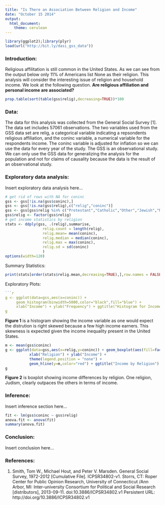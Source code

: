 ```yaml
---
title: "Is There an Association Between Religion and Income"
date: "October 15 2014"
output:
  html_document:
    theme: cerulean
---
```


<!-- For more info on RMarkdown see http://rmarkdown.rstudio.com/ -->

<!-- Enter the code required to load your data in the space below. The data will be loaded but the line of code won't show up in your write up (echo=FALSE) in order to save space-->
```r
library(ggplot2);library(plyr)
load(url("http://bit.ly/dasi_gss_data"))
```

<!-- In the remainder of the document, add R code chunks as needed -->

### Introduction:

Religious affilitation is still common in the United States. As we can see from the output below only 11% of Americans list None as their religion. This analysis will consider the interesting issue of religion and household income. We look at the following question. __Are religious affiliation and personal income are associated?__

```r
prop.table(sort(table(gss$relig),decreasing=TRUE))*100
```


### Data:

The data for this analysis was collected from the General Social Survey [1]. The data set includes 57061 observations. The two variables used from the GSS data set are relig, a categorical variable indicating a repsondents religious affiliation, and the coninc variable, a numerical variable for the respondents income. The coninc variable is adjusted for inflation so we can use the data for every year of the study. The GSS is an observational study. We can only use the GSS data for generalizing the analysis for the population and not for claims of causality because the data is the result of an observational study.

### Exploratory data analysis:

Insert exploratory data analysis here...
```r
# get rid of rows with NA for coninc
gss <- gss[!is.na(gss$coninc),]
gss <- gss[!is.na(gss$relig),c("relig","coninc")]
gss <- gss[gss$relig %in% c("Protestant","Catholic","Other","Jewish","None"),]
gss$relig <- factor(gss$relig)
# get income statistics by religion
stats <- ddply(gss, .(relig),summarise, 
                 relig.count = length(relig),
                 relig.mean= mean(coninc),
                 relig.median = median(coninc),
                 relig.max = max(coninc),
                 relig.sd = sd(coninc)
                 )
options(width=120)
```
Summary Statistics:
```r
print(stats[order(stats$relig.mean,decreasing=TRUE),],row.names = FALSE)
```

Exploratory Plots:
```r
```r
g <- ggplot(data=gss,aes(x=coninc)) + 
     geom_histogram(binwidth=5000,color="black",fill="blue") + 
     xlab("Income") + ylab("Frequency") + ggtitle("Histogram for Income")
g
```

__Figure 1__ is a histogram showing the income variable as one would expect the distrution is right skewed because a few high income earners. This skewness is expected given the income inequality present in the United States.

```r
m <- mean(gss$coninc)
g <- ggplot(data=gss,aes(x=relig,y=coninc)) + geom_boxplot(aes(fill=factor(relig))) +
           xlab("Religion") + ylab("Income") +
           theme(legend.position = "none") +
           geom_hline(y=m,color="red") + ggtitle("Income by Religion")
g
```

__Figure 2__ is boxplot showing income differences by religion. One religion, Judism, clearly outpaces the others in terms of income. 

### Inference:

Insert inference section here...
```r
fit <- lm(gss$coninc ~ gss$relig)
anova.fit <- anova(fit)
summary(anova.fit)
```


### Conclusion:

Insert conclusion here...

### References:
1. Smith, Tom W., Michael Hout, and Peter V. Marsden. General Social Survey, 1972-2012 [Cumulative File]. ICPSR34802-v1. Storrs, CT: Roper Center for Public Opinion Research, University of Connecticut /Ann Arbor, MI: Inter-university Consortium for Political and Social Research [distributors], 2013-09-11. doi:10.3886/ICPSR34802.v1
Persistent URL: http://doi.org/10.3886/ICPSR34802.v1